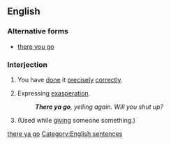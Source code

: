 <!--subst: of [[Template:sync]]-->
<!--If you edit this entry, please also edit [[there ya go]] to ensure these two entries remain synchronized.-->[[Category:Synchronized entries|there ya go]]
==English==

===Alternative forms===
* [[there you go]]

===Interjection===
{{en-intj|pos=[[there]] [[ya]] [[go]]}}

# {{informal|idiomatic}} You have [[done]] it [[precisely]] [[correctly]].
# {{informal|idiomatic}} Expressing [[exasperation]].
#: '''''There ya go''', yelling again. Will you shut up?''
# {{informal|literally}} (Used while [[give|giving]] someone something.)

[[Category:English sentences]]